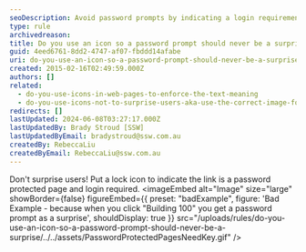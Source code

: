 ```yaml
---
seoDescription: Avoid password prompts by indicating a login requirement with a lock icon, ensuring users are prepared for secure access.
type: rule
archivedreason:
title: Do you use an icon so a password prompt should never be a surprise?
guid: 4eed6761-8dd2-4747-af07-fbddd14afabe
uri: do-you-use-an-icon-so-a-password-prompt-should-never-be-a-surprise
created: 2015-02-16T02:49:59.000Z
authors: []
related:
  - do-you-use-icons-in-web-pages-to-enforce-the-text-meaning
  - do-you-use-icons-not-to-surprise-users-aka-use-the-correct-image-for-files
redirects: []
lastUpdated: 2024-06-08T03:27:17.000Z
lastUpdatedBy: Brady Stroud [SSW]
lastUpdatedByEmail: bradystroud@ssw.com.au
createdBy: RebeccaLiu
createdByEmail: RebeccaLiu@ssw.com.au
---
```


Don't surprise users! Put a lock icon to indicate the link is a password protected page and login required.
<imageEmbed
  alt="Image"
  size="large"
  showBorder={false}
  figureEmbed={{
    preset: "badExample",
    figure: 'Bad Example - because when you click "Building 100" you get a password prompt as a surprise',
    shouldDisplay: true
  }}
  src="/uploads/rules/do-you-use-an-icon-so-a-password-prompt-should-never-be-a-surprise/../../assets/PasswordProtectedPagesNeedKey.gif"
/>
